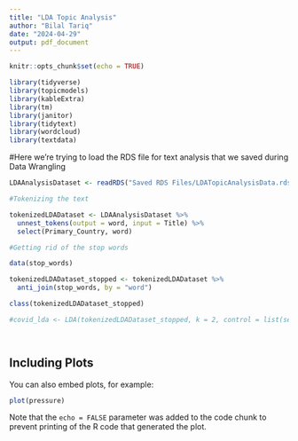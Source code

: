 ```yaml
---
title: "LDA Topic Analysis"
author: "Bilal Tariq"
date: "2024-04-29"
output: pdf_document
---
```



```r
knitr::opts_chunk$set(echo = TRUE)

library(tidyverse)
library(topicmodels)
library(kableExtra)
library(tm)
library(janitor)
library(tidytext)
library(wordcloud)
library(textdata)

```

#Here we're trying to load the RDS file for text analysis that we saved during Data Wrangling

```r

LDAAnalysisDataset <- readRDS("Saved RDS Files/LDATopicAnalysisData.rds") 

#Tokenizing the text

tokenizedLDADataset <- LDAAnalysisDataset %>%
  unnest_tokens(output = word, input = Title) %>%
  select(Primary_Country, word)

#Getting rid of the stop words

data(stop_words)

tokenizedLDADataset_stopped <- tokenizedLDADataset %>%
  anti_join(stop_words, by = "word")

class(tokenizedLDADataset_stopped)

#covid_lda <- LDA(tokenizedLDADataset_stopped, k = 2, control = list(seed = 1234))




```

## Including Plots

You can also embed plots, for example:

```r
plot(pressure)
```

Note that the `echo = FALSE` parameter was added to the code chunk to prevent printing of the R code that generated the plot.
